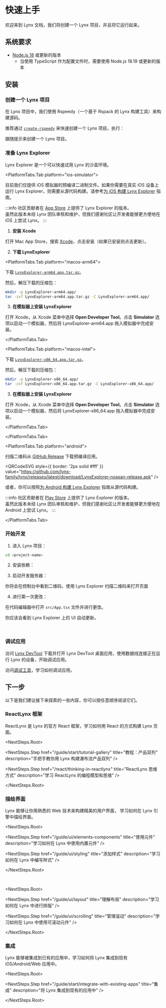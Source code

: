 
<style jsx>
  {`
    .rspress-doc-footer {
      display: none;
    }
  `}
</style>

# 快速上手

欢迎来到 Lynx 文档，我们将创建一个 Lynx 项目，并且将它运行起来。

## 系统要求

- [Node.js 18](https://nodejs.org/zh-cn) 或更新的版本
  - 当使用 TypeScript 作为配置文件时，需要使用 Node.js 18.19 或更新的版本

## 安装

<Steps>

### 创建一个 Lynx 项目

在 Lynx 项目中，我们使用 Rspeedy（一个基于 Rspack 的 Lynx 构建工具）来构建源码。

推荐通过 [`create-rspeedy`](https://npmjs.com/create-rspeedy) 来快速创建一个 Lynx 项目，执行：

<PackageManagerTabs command="create rspeedy@latest" />

跟随提示来创建一个 Lynx 项目。

### 准备 Lynx Explorer

Lynx Explorer 是一个可以快速试用 Lynx 的沙盒环境。

<PlatformTabs hashKey="explorer-platform">

<PlatformTabs.Tab platform="ios-simulator">

目前我们仅提供 iOS 模拟器的预编译二进制文件。如果你需要在真实 iOS 设备上运行 Lynx Explorer，则需要从源代码构建。请参考[为 iOS 构建 Lynx Explorer](https://github.com/lynx-family/lynx/tree/develop/explorer/darwin/ios) 指南。

:::info
社区贡献者在 [App Store](https://apps.apple.com/us/app/lynx-go-dev-explorer/id6743227790) 上提供了 Lynx Explorer 的版本。  
虽然此版本未经 Lynx 团队审核和维护，但我们感谢社区让开发者能够更方便地在 iOS 上尝试 Lynx。
:::

1. **安装 Xcode**

打开 Mac App Store，搜索 [Xcode](https://apps.apple.com/us/app/xcode/id497799835)，点击安装（如果已安装则点击更新）。

2. **<div id="download-lynx-explorer,ios-simulator-platform=macos-arm64,explorer-platform=ios-simulator">下载 LynxExplorer</div>**

<PlatformTabs hashKey="ios-simulator-platform">

<PlatformTabs.Tab platform="macos-arm64">

下载 [`LynxExplorer-arm64.app.tar.gz`](https://github.com/lynx-family/lynx/releases/latest/download/LynxExplorer-arm64.app.tar.gz)。

然后，解压下载的压缩包：

```bash
mkdir -p LynxExplorer-arm64.app/
tar -zxf LynxExplorer-arm64.app.tar.gz -C LynxExplorer-arm64.app/
```

3. **在模拟器上安装 LynxExplorer**

打开 Xcode，从 Xcode 菜单中选择 **Open Developer Tool**。点击 **Simulator** 选项以启动一个模拟器，然后将 LynxExplorer-arm64.app 拖入模拟器中完成安装。

</PlatformTabs.Tab>

<PlatformTabs.Tab platform="macos-intel">

下载 [`LynxExplorer-x86_64.app.tar.gz`](https://github.com/lynx-family/lynx/releases/latest/download/LynxExplorer-x86_64.app.tar.gz)。

然后，解压下载的压缩包：

```bash
mkdir -p LynxExplorer-x86_64.app/
tar -zxf LynxExplorer-x86_64.app.tar.gz -C LynxExplorer-x86_64.app/
```

3. **在模拟器上安装 LynxExplorer**

打开 Xcode，从 Xcode 菜单中选择 **Open Developer Tool**。点击 **Simulator** 选项以启动一个模拟器，然后将 LynxExplorer-x86_64.app 拖入模拟器中完成安装。

</PlatformTabs.Tab>

</PlatformTabs>

</PlatformTabs.Tab>

<PlatformTabs.Tab platform="android">

扫描二维码从 [GitHub Release](https://github.com/lynx-family/lynx/releases/latest) 下载预编译应用。

<QRCodeSVG
  style={{ border: '2px solid #fff' }}
  value="https://github.com/lynx-family/lynx/releases/latest/download/LynxExplorer-noasan-release.apk"
/>

或者，你可以按照[为 Android 构建 Lynx Explorer](https://github.com/lynx-family/lynx/tree/develop/explorer/android) 指南从源代码构建。

:::info
社区贡献者在 [Play Store](https://play.google.com/store/apps/details?id=com.funcs.io.lynx.go) 上提供了 Lynx Explorer 的版本。  
虽然此版本未经 Lynx 团队审核和维护，但我们感谢社区让开发者能够更方便地在 Android 上尝试 Lynx。
:::

</PlatformTabs.Tab>

</PlatformTabs>

### 开始开发

1. 进入 Lynx 项目：

```bash
cd <project-name>
```

2. 安装依赖：

<PackageManagerTabs command="install" />

3. 启动开发服务器：

<PackageManagerTabs command="run dev" />

你将会在控制台中看到二维码，使用 Lynx Explorer 扫描二维码来打开页面

4. 进行第一次更改：

在代码编辑器中打开 `src/App.tsx` 文件并进行更改。

你应该会看到 Lynx Explorer 上的 UI 自动更新。

<Go
  example="hello-world"
  defaultFile="src/App.tsx"
  img="https://lf-lynx.tiktok-cdns.com/obj/lynx-artifacts-oss-sg/lynx-website/assets/doc/hello-world-showcase-ios.png"
  defaultEntryFile="dist/main.lynx.bundle"
/>

<br />

### 调试应用

访问 [Lynx DevTool](https://github.com/lynx-family/lynx-devtool/releases) 下载并打开 Lynx DevTool 桌面应用，使用数据线连接正在运行 Lynx 的设备，开始调试应用。

访问[调试工具](/guide/debugging/lynx-devtool.html)，学习如何调试应用。

</Steps>

## 下一步

以下是我们建议接下来探索的一些内容，你可以按任意顺序阅读它们。

### ReactLynx 框架

ReactLynx 是 Lynx 的官方 React 框架，学习如何用 React 的方式构建 Lynx 页面。

<NextSteps.Root>

<NextSteps.Step
  href="/guide/start/tutorial-gallery"
  title="教程：产品双列"
  description="手把手教你用 Lynx 构建瀑布流产品双列"
/>

<NextSteps.Step
  href="/react/thinking-in-reactlynx"
  title="ReactLynx 思维方式"
  description="学习 ReactLynx 的编程模型和思维"
/>

</NextSteps.Root>

### 描绘界面

Lynx 能够让你用熟悉的 Web 技术来构建精美的用户界面，
学习如何在 Lynx 引擎中描绘界面。

<NextSteps.Root>

<NextSteps.Step
  href="/guide/ui/elements-components"
  title="使用元件"
  description="学习如何在 Lynx 中使用内置元件"
/>

<NextSteps.Step
  href="/guide/ui/styling"
  title="添加样式"
  description="学习如何在 Lynx 中编写样式"
/>

</NextSteps.Root>

<br />

<NextSteps.Root>

<NextSteps.Step
  href="/guide/ui/layout"
  title="理解布局"
  description="学习如何在 Lynx 中进行排版"
/>

<NextSteps.Step
  href="/guide/ui/scrolling"
  title="管理滚动"
  description="学习如何在 Lynx 中使用可滚动元件"
/>

</NextSteps.Root>

### 集成

Lynx 能够被集成到已有的应用中，学习如何将 Lynx 集成到现有 iOS/Android/Web 应用中。

<NextSteps.Root>

<NextSteps.Step
  href="/guide/start/integrate-with-existing-apps"
  title="集成"
  description="将 Lynx 集成到现有的应用中"
/>

</NextSteps.Root>
